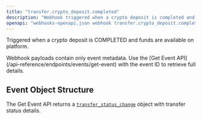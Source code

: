```yaml
---
title: "transfer.crypto_deposit.completed"
description: "Webhook triggered when a crypto deposit is completed and funds are available"
openapi: "webhooks-openapi.json webhook transfer.crypto_deposit.completed"
---
```


Triggered when a crypto deposit is COMPLETED and funds are available on platform.

<Note>
Webhook payloads contain only event metadata. Use the [Get Event API](/api-reference/endpoints/events/get-event) with the event ID to retrieve full details.
</Note>

## Event Object Structure

The Get Event API returns a [`transfer_status_change`](/api-reference/events/transfer-status-change-object) object with transfer status details.

